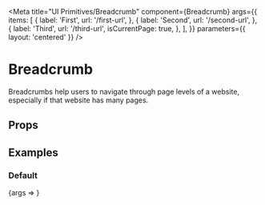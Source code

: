 

<Meta
  title="UI Primitives/Breadcrumb"
  component={Breadcrumb}
  args={{
    items: [
      {
        label: 'First',
        url: '/first-url',
      },
      {
        label: 'Second',
        url: '/second-url',
      },
      {
        label: 'Third',
        url: '/third-url',
        isCurrentPage: true,
      },
    ],
  }}
  parameters={{ layout: 'centered' }}
/>

# Breadcrumb

Breadcrumbs help users to navigate through page levels of a website, especially if that website has many pages.

## Props

<ArgsTable of={Breadcrumb} />

## Examples

### Default

<Preview>
  <Story name="Default">{args => <Breadcrumb {...args} />}</Story>
</Preview>
